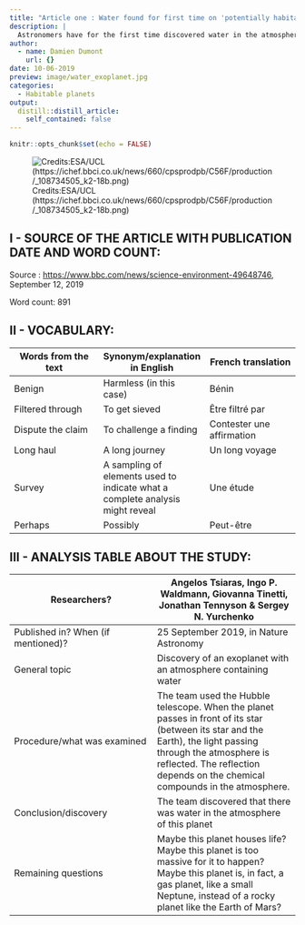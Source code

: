 ```yaml
---
title: "Article one : Water found for first time on 'potentially habitable' planet"
description: |
  Astronomers have for the first time discovered water in the atmosphere of a planet orbiting within the habitable zone of a distant star.
author:
  - name: Damien Dumont
    url: {}
date: 10-06-2019
preview: image/water_exoplanet.jpg
categories:
  - Habitable planets
output:
  distill::distill_article:
    self_contained: false
---
```


```r
knitr::opts_chunk$set(echo = FALSE)
```


![ Credits:ESA/UCL (https://ichef.bbci.co.uk/news/660/cpsprodpb/C56F/production/_108734505_k2-18b.png)](image/water_exoplanet.jpg)

## I - SOURCE OF THE ARTICLE WITH PUBLICATION DATE AND WORD COUNT:
Source : <https://www.bbc.com/news/science-environment-49648746>, September 12, 2019

Word count: 891

## II - VOCABULARY:

| Words from the text | Synonym/explanation in English | French translation |
|--|--|--|
| Benign | Harmless (in this case)  | Bénin |
| Filtered through | To get sieved    | Être filtré par |
| Dispute the claim | To challenge a finding | Contester une affirmation |
| Long haul | A long journey | Un long voyage  |
| Survey | A sampling of elements used to indicate what a complete analysis might reveal | Une étude   |
| Perhaps | Possibly | Peut-être  |

## III - ANALYSIS TABLE ABOUT THE STUDY:

| Researchers? | Angelos Tsiaras, Ingo P. Waldmann, Giovanna Tinetti, Jonathan Tennyson & Sergey N. Yurchenko |
|-|-|
| Published in? When (if mentioned)? | 25 September 2019, in Nature Astronomy |
| General topic |Discovery of an exoplanet with an atmosphere containing water |
| Procedure/what was examined |The team used the Hubble telescope. When the planet passes in front of its star (between its star and the Earth), the light passing through the atmosphere is reflected. The reflection depends on the chemical compounds in the atmosphere. |
| Conclusion/discovery | The team discovered that there was water in the atmosphere of this planet |
| Remaining questions | Maybe this planet houses life? Maybe this planet is too massive for it to happen? Maybe this planet is, in fact, a gas planet, like a small Neptune, instead of a rocky planet like the Earth of Mars? |
